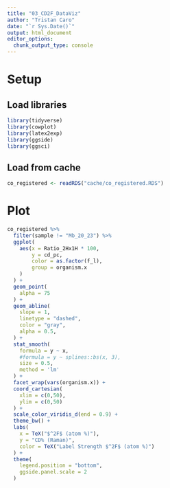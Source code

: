 ```yaml
---
title: "03_CD2F_DataViz"
author: "Tristan Caro"
date: "`r Sys.Date()`"
output: html_document
editor_options: 
  chunk_output_type: console
---
```


# Setup

## Load libraries

```r
library(tidyverse)
library(cowplot)
library(latex2exp)
library(ggside)
library(ggsci)
```

## Load from cache

```r
co_registered <- readRDS("cache/co_registered.RDS")
```

# Plot

```r
co_registered %>% 
  filter(sample != "Mb_20_23") %>% 
  ggplot(
    aes(x = Ratio_2Hx1H * 100,
        y = cd_pc,
        color = as.factor(f_l),
        group = organism.x
    )
  ) +
  geom_point(
    alpha = 75
  ) +
  geom_abline(
    slope = 1,
    linetype = "dashed",
    color = "gray",
    alpha = 0.5,
  ) +
  stat_smooth(
    formula = y ~ x,
    #formula = y ~ splines::bs(x, 3),
    size = 0.5,
    method = 'lm'
  ) +
  facet_wrap(vars(organism.x)) +
  coord_cartesian(
    xlim = c(0,50), 
    ylim = c(0,50)
  ) +
  scale_color_viridis_d(end = 0.9) +
  theme_bw() +
  labs(
    x = TeX("$^2F$ (atom %)"),
    y = "CD% (Raman)",
    color = TeX("Label Strength $^2F$ (atom %)")
  ) +
  theme(
    legend.position = "bottom",
    ggside.panel.scale = 2
  )
```

